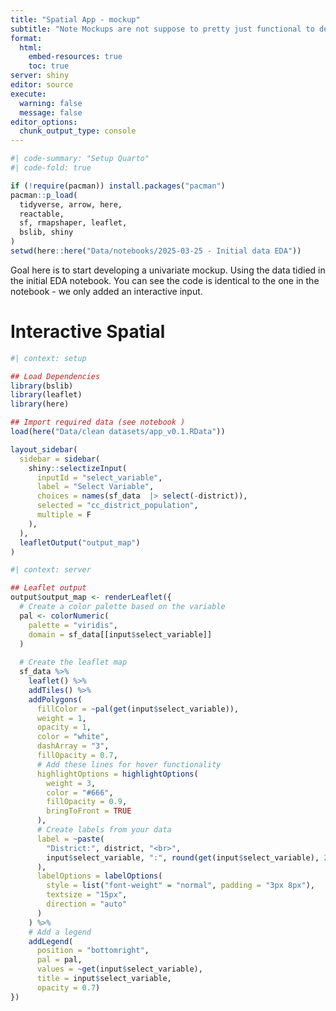 ```yaml
---
title: "Spatial App - mockup"
subtitle: "Note Mockups are not suppose to pretty just functional to develop core logic; we can make things pretty later"
format: 
  html:
    embed-resources: true
    toc: true
server: shiny
editor: source
execute:
  warning: false
  message: false
editor_options: 
  chunk_output_type: console
---
```


```r
#| code-summary: "Setup Quarto"
#| code-fold: true

if (!require(pacman)) install.packages("pacman")
pacman::p_load(
  tidyverse, arrow, here,
  reactable,
  sf, rmapshaper, leaflet,
  bslib, shiny
)
setwd(here::here("Data/notebooks/2025-03-25 - Initial data EDA"))

```

Goal here is to start developing a univariate mockup. Using the data tidied in the initial EDA notebook. You can see the code is identical to the one in the notebook - we only added an interactive input.  

# Interactive Spatial


```r
#| context: setup

## Load Dependencies
library(bslib)  
library(leaflet)
library(here)

## Import required data (see notebook )
load(here("Data/clean datasets/app_v0.1.RData"))

```


```r
layout_sidebar(
  sidebar = sidebar(
    shiny::selectizeInput(
      inputId = "select_variable",
      label = "Select Variable",
      choices = names(sf_data  |> select(-district)),
      selected = "cc_district_population",
      multiple = F
    ),
  ),
  leafletOutput("output_map")
)
```

```r
#| context: server

## Leaflet output
output$output_map <- renderLeaflet({
  # Create a color palette based on the variable
  pal <- colorNumeric(
    palette = "viridis",
    domain = sf_data[[input$select_variable]]
  )
  
  # Create the leaflet map
  sf_data %>% 
    leaflet() %>%
    addTiles() %>%
    addPolygons(
      fillColor = ~pal(get(input$select_variable)), 
      weight = 1, 
      opacity = 1,
      color = "white",
      dashArray = "3",
      fillOpacity = 0.7,
      # Add these lines for hover functionality
      highlightOptions = highlightOptions(
        weight = 3,
        color = "#666",
        fillOpacity = 0.9,
        bringToFront = TRUE
      ),
      # Create labels from your data
      label = ~paste(
        "District:", district, "<br>",
        input$select_variable, ":", round(get(input$select_variable), 2)
      ),
      labelOptions = labelOptions(
        style = list("font-weight" = "normal", padding = "3px 8px"),
        textsize = "15px",
        direction = "auto"
      )
    ) %>% 
    # Add a legend
    addLegend(
      position = "bottomright",
      pal = pal,
      values = ~get(input$select_variable),
      title = input$select_variable,
      opacity = 0.7)
})
```

